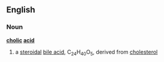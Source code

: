 ==English==
===Noun===
'''[[cholic]] [[acid]]'''
#{{chemistry}} a [[steroidal]] [[bile acid]], C<sub>24</sub>H<sub>40</sub>O<sub>5</sub>, derived from [[cholesterol]]